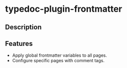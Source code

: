 
# typedoc-plugin-frontmatter

## Description

<PackageDescription description={pjson.description}></PackageDescription>

## Features

- Apply global frontmatter variables to all pages.
- Configure specific pages with comment tags.
